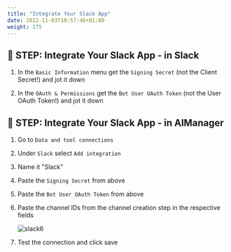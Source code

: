 ```yaml
---
title: "Integrate Your Slack App"
date: 2022-11-03T10:57:46+01:00
weight: 175
---
```




## 🚀 STEP: Integrate Your Slack App - in Slack




1. In the `Basic Information` menu get the `Signing Secret` (not the Client Secret!) and jot it down

3. In the `OAuth & Permissions` get the `Bot User OAuth Token` (not the User OAuth Token!) and jot it down




## 🚀 STEP: Integrate Your Slack App - in AIManager




1. Go to `Data and tool connections`
5. Under `Slack` select `Add integration`
6. Name it "Slack"
7. Paste the `Signing Secret` from above
8. Paste the `Bot User OAuth Token` from above
9. Paste the channel IDs from the channel creation step in the respective fields

	![slack6](/images/slack/slack012.png)

10. Test the connection and click save





